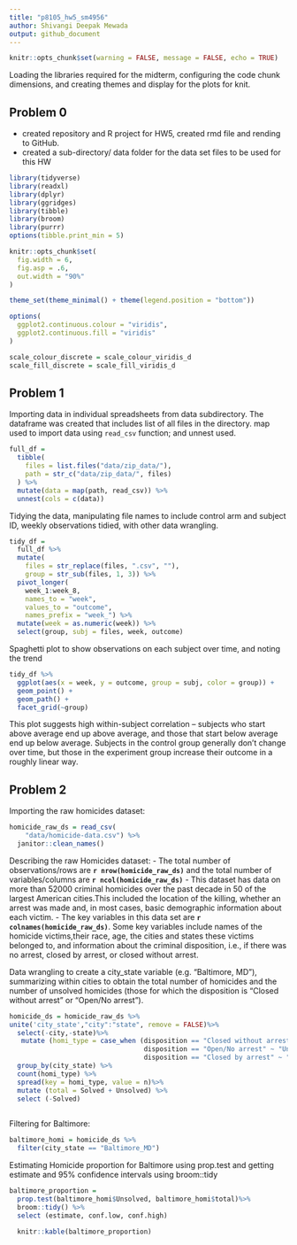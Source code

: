 ```yaml
---
title: "p8105_hw5_sm4956"
author: Shivangi Deepak Mewada
output: github_document
---
```


```r
knitr::opts_chunk$set(warning = FALSE, message = FALSE, echo = TRUE)
```
Loading the libraries required for the midterm, configuring the code chunk dimensions, and creating themes and display for the plots for knit.


## Problem 0
* created repository and R project for HW5, created rmd file and rending to GitHub. 
* created a sub-directory/ data folder for the data set files to be used for this HW

```r
library(tidyverse)
library(readxl)
library(dplyr)
library(ggridges)
library(tibble)
library(broom)
library(purrr)
options(tibble.print_min = 5)

knitr::opts_chunk$set(
  fig.width = 6,
  fig.asp = .6,
  out.width = "90%"
)

theme_set(theme_minimal() + theme(legend.position = "bottom"))

options(
  ggplot2.continuous.colour = "viridis",
  ggplot2.continuous.fill = "viridis"
)

scale_colour_discrete = scale_colour_viridis_d
scale_fill_discrete = scale_fill_viridis_d
```

## Problem 1

Importing data in individual spreadsheets from data subdirectory. The dataframe was created that includes list of all files in the directory. map used to import data using `read_csv` function; and unnest used.
```r
full_df = 
  tibble(
    files = list.files("data/zip_data/"),
    path = str_c("data/zip_data/", files)
  ) %>% 
  mutate(data = map(path, read_csv)) %>% 
  unnest(cols = c(data))
```

Tidying the data, manipulating file names to include control arm and subject ID, weekly observations tidied, with other data wrangling.
```r
tidy_df = 
  full_df %>% 
  mutate(
    files = str_replace(files, ".csv", ""),
    group = str_sub(files, 1, 3)) %>% 
  pivot_longer(
    week_1:week_8,
    names_to = "week",
    values_to = "outcome",
    names_prefix = "week_") %>% 
  mutate(week = as.numeric(week)) %>% 
  select(group, subj = files, week, outcome)
```

Spaghetti plot to show observations on each subject over time, and noting the trend
```r
tidy_df %>% 
  ggplot(aes(x = week, y = outcome, group = subj, color = group)) + 
  geom_point() + 
  geom_path() + 
  facet_grid(~group)
```

This plot suggests high within-subject correlation -- subjects who start above average end up above average, and those that start below average end up below average. Subjects in the control group generally don't change over time, but those in the experiment group increase their outcome in a roughly linear way. 

## Problem 2
Importing the raw homicides dataset:
```r
homicide_raw_ds = read_csv(
    "data/homicide-data.csv") %>%
  janitor::clean_names()
```
Describing the raw Homicides dataset:
- The total number of observations/rows are **`r nrow(homicide_raw_ds)`** and the total number of variables/columns are **`r ncol(homicide_raw_ds)`**
- This dataset has data on more than 52000 criminal homicides over the past decade in 50 of the largest American cities.This  included the location of the killing, whether an arrest was made and, in most cases, basic demographic information about each victim.
- The key variables in this data set are **`r colnames(homicide_raw_ds)`**. Some key variables include names of the homicide victims,their race, age, the cities and states these victims belonged to, and information about the criminal disposition, i.e., if there was no arrest, closed by arrest, or closed without arrest.

Data wrangling to create a city_state variable (e.g. “Baltimore, MD”), summarizing within cities to obtain the total number of homicides and the number of unsolved homicides (those for which the disposition is “Closed without arrest” or “Open/No arrest”).
```r
homicide_ds = homicide_raw_ds %>%
unite('city_state',"city":"state", remove = FALSE)%>%
  select(-city,-state)%>%
   mutate (homi_type = case_when (disposition == "Closed without arrest" ~ "Unsolved", 
                                  disposition == "Open/No arrest" ~ "Unsolved", 
                                  disposition == "Closed by arrest" ~ "Solved" )) %>%
  group_by(city_state) %>%
  count(homi_type) %>%
  spread(key = homi_type, value = n)%>%
  mutate (total = Solved + Unsolved) %>%
  select (-Solved)
  
```

Filtering for Baltimore:
```r
baltimore_homi = homicide_ds %>%
  filter(city_state == "Baltimore_MD")
```

Estimating Homicide proportion for Baltimore using prop.test and getting estimate and 95% confidence intervals using broom::tidy
```r
baltimore_proportion = 
  prop.test(baltimore_homi$Unsolved, baltimore_homi$total)%>%
  broom::tidy() %>%
  select (estimate, conf.low, conf.high)

  knitr::kable(baltimore_proportion)
```

